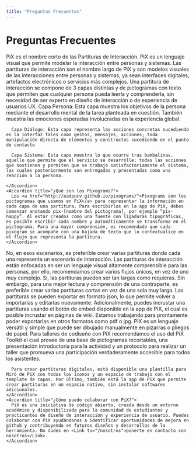 ```yaml
---
title: "Preguntas Frecuentes"
---
```

<Container type="title">
  <h1>Preguntas Frecuentes</h1>
</Container>
<Container>
  <AccordionSection title="Comenzando">
    <Accordion title="¿Qué es PiX?">
      PiX es el nombre corto de las Partituras de Interacción. PiX es un lenguaje visual que permite modelar la interacción entre personas y sistemas.
    </Accordion>
    <Accordion title="¿Qué es una partitura de interacción?">
      Las partituras de interacción son el nombre largo de PiX y son modelos visuales de las interacciones entre personas y sistemas, ya sean interfaces digitales, artefactos electrónicos o servicios más complejos. Una partitura de interacción se compone de 3 capas distintas y de pictogramas con texto que permiten que cualquier persona pueda leerla y comprenderla, sin necesidad de ser experto en diseño de interacción o de experiencia de usuarios UX.
    </Accordion>
    <Accordion title="¿Qué significa cada capa de PiX?">
      Capa Persona: Esta capa muestra los objetivos de la persona mediante el desarrollo mental de la tarea planteada en cuestión. También muestra las emociones esperadas involucradas en la experiencia global.

      Capa Diálogo: Esta capa representa las acciones concretas sucediendo en la interfaz tales como gestos, mensajes, acciones; toda manipulación directa de elementos y constructos sucediendo en el punto de contacto

      Capa Sistema: Esta capa muestra lo que ocurre tras bambalinas, aquello que permite que el servicio se desarrolle; todas las acciones que sostienen y permiten que se trabaje satisfactoriamente el sistema, las cuales posteriormente son entregadas y presentadas como una reacción a la persona.

    </Accordion>
    <Accordion title="¿Qué son los Pixograms?">
      Los <a href="http://eadpucv.github.io/pixograms/">Pixograms son los pictogramas que usamos en PiX</a> para representar la información en cada capa de una partitura. Para escribirlos en la app de PiX, debes comenzar anotando pix-[nombre del pictograma], por ejemplo “pix-happy”. Al estar creados como una fuente con ligaduras tipográficas, es posible escribir cada nombre y automáticamente se transforma en el pictograma. Para una mayor comprensión, es recomendado que cada pixogram se acompañe con una bajada de texto que lo contextualice en el flujo que representa la partitura.
    </Accordion>
  </AccordionSection>
  <AccordionSection title="Usando PiX">
    <Accordion title="¿Puedo representar un flujo con más de un camino en PiX?">
      No, en esos escenarios, es preferible crear varias partituras donde cada una representa un escenario de interacción. Las partituras de interacción están enfocadas en ser un lenguaje visual altamente comprensible para las personas, por ello, recomendamos crear varios flujos únicos, en vez de uno muy complejo.
    </Accordion>
    <Accordion title="¿Puedo hacer partituras largas?">
      Sí, las partituras pueden ser tan largas como requieras. Sin embargo, para una mejor lectura y comprensión de una contraparte, es preferible crear varias partituras cortas en vez de una sola muy larga.
    </Accordion>
    <Accordion title="¿Como exporto una partitura?">
      Las partituras se pueden exportar en formato json, lo que permite volver a importarlas y editarlas nuevamente. Adicionalmente, puedes incrustar una partituras usando el botón de embed disponible en la app de PiX, el cual es posible incrustar en páginas de wiki. Estamos trabajando para prontamente poder exportarlas en otros formatos como pdf o jpg.
    </Accordion>
    <Accordion title="¿Dónde puedo crear una partitura?">
      PiX es un lenguaje versátil y simple que puede ser dibujado manualmente en pizarras o pliegos de papel. Para talleres de codiseño con PiX recomendamos el uso del PiX Toolkit el cual provee de una base de pictogramas recortables, una presentación introductoria para la actividad y un protocolo para realizar un taller que promueva una participación verdaderamente accesible para todos los asistentes. 

      Para crear partituras digitales, está disponible una plantilla para Miró de PiX con todos los íconos y un espacio de trabajo con el template de capas. Por último, también está la app de PiX que permite crear partituras en un espacio nativo, sin instalar softwares adicionales.
    </Accordion>
    <Accordion title="¿Cómo puedo colaborar con PiX?">
      PiX es una iniciativa de código abierto, creada desde un entorno académico y disponibilizada para la comunidad de estudiantes y practicantes de diseño de interacción y experiencia de usuario. Puedes colaborar con PiX ayudándonos a identificar oportunidades de mejora en github y contribuyendo en futuros diseños y desarrollos de la herramienta. No dudes en <Link to="/nosotros">ponerte en contacto con nosotros</Link>.
    </Accordion>
  </AccordionSection>
</Container>